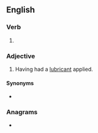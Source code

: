 ==English==

===Verb===
{{head|en|verb form}}

# {{en-past of|lube}}

===Adjective===
{{en-adj}}

# {{lb|en|informal}} Having had a [[lubricant]] applied.

====Synonyms====
* {{l|en|lubed up}}

===Anagrams===
* {{l|en|blued}}